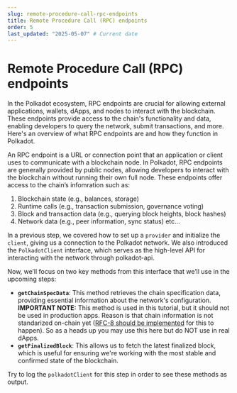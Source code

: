 ```yaml
---
slug: remote-procedure-call-rpc-endpoints
title: Remote Procedure Call (RPC) endpoints
order: 5
last_updated: "2025-05-07" # Current date
---
```


# Remote Procedure Call (RPC) endpoints

In the Polkadot ecosystem, RPC endpoints are crucial for allowing external applications, wallets, dApps, and nodes to interact with the blockchain. These endpoints provide access to the chain's functionality and data, enabling developers to query the network, submit transactions, and more. Here's an overview of what RPC endpoints are and how they function in Polkadot.

An RPC endpoint is a URL or connection point that an application or client uses to communicate with a blockchain node. In Polkadot, RPC endpoints are generally provided by public nodes, allowing developers to interact with the blockchain without running their own full node. These endpoints offer access to the chain’s infomration such as:

1. Blockchain state (e.g., balances, storage)
2. Runtime calls (e.g., transaction submission, governance voting)
3. Block and transaction data (e.g., querying block heights, block hashes)
4. Network data (e.g., peer information, sync status)
   etc...

In a previous step, we covered how to set up a `provider` and initialize the `client`, giving us a connection to the Polkadot network. We also introduced the `PolkadotClient` interface, which serves as the high-level API for interacting with the network through polkadot-api.

Now, we’ll focus on two key methods from this interface that we’ll use in the upcoming steps:

- **`getChainSpecData`**: This method retrieves the chain specification data, providing essential information about the network's configuration. **IMPORTANT NOTE:** This method is used in this tutorial, but it should not be used in production apps. Reason is that chain information is not standarized on-chain yet ([RFC-8 should be implemented](https://github.com/polkadot-fellows/RFCs/blob/main/text/0008-parachain-bootnodes-dht.md) for this to happen). So as a heads up you may use this here but do NOT use in real dApps.
- **`getFinalizedBlock`**: This allows us to fetch the latest finalized block, which is useful for ensuring we're working with the most stable and confirmed state of the blockchain.

Try to log the `polkadotClient` for this step in order to see these methods as output.
